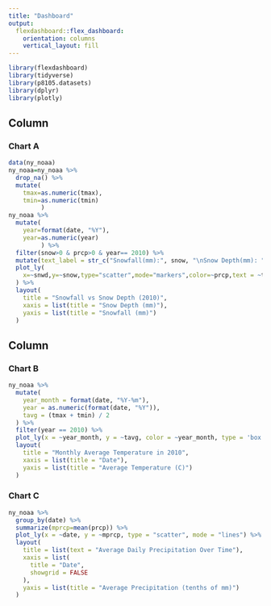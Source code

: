 ```yaml
---
title: "Dashboard"
output: 
  flexdashboard::flex_dashboard:
    orientation: columns
    vertical_layout: fill
---
```


```r
library(flexdashboard)
library(tidyverse)
library(p8105.datasets)
library(dplyr)
library(plotly)
```

Column {data-width=650}
-----------------------------------------------------------------------

### Chart A

```r
data(ny_noaa)
ny_noaa=ny_noaa %>% 
  drop_na() %>% 
  mutate(
    tmax=as.numeric(tmax),
    tmin=as.numeric(tmin)
         )
ny_noaa %>% 
  mutate(
    year=format(date, "%Y"),
    year=as.numeric(year)
         ) %>% 
  filter(snow>0 & prcp>0 & year== 2010) %>% 
  mutate(text_label = str_c("Snowfall(mm):", snow, "\nSnow Depth(mm): ", snwd,"\nPrecipitation (tenths of mm): ",prcp)) %>% 
  plot_ly(
    x=~snwd,y=~snow,type="scatter",mode="markers",color=~prcp,text = ~text_label,alpha=0.7,opacity=0.7
  ) %>% 
  layout(
    title = "Snowfall vs Snow Depth (2010)",
    xaxis = list(title = "Snow Depth (mm)"),
    yaxis = list(title = "Snowfall (mm)")
  )

```

Column {data-width=350}
-----------------------------------------------------------------------

### Chart B

```r
ny_noaa %>%
  mutate(
    year_month = format(date, "%Y-%m"),
    year = as.numeric(format(date, "%Y")),
    tavg = (tmax + tmin) / 2
  ) %>%
  filter(year == 2010) %>%
  plot_ly(x = ~year_month, y = ~tavg, color = ~year_month, type = 'box',colors = "viridis") %>% 
  layout(
    title = "Monthly Average Temperature in 2010",
    xaxis = list(title = "Date"),
    yaxis = list(title = "Average Temperature (C)")
  )  
```

### Chart C

```r
ny_noaa %>% 
  group_by(date) %>% 
  summarize(mprcp=mean(prcp)) %>% 
  plot_ly(x = ~date, y = ~mprcp, type = "scatter", mode = "lines") %>%
  layout(
    title = list(text = "Average Daily Precipitation Over Time"),
    xaxis = list(
      title = "Date",
      showgrid = FALSE
    ),
    yaxis = list(title = "Average Precipitation (tenths of mm)")
  )
```

